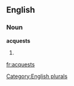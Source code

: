 
==English==

===Noun===
'''acquests'''

# {{plural of|[[acquest]]}}

[[Category:English plurals]]

[[fr:acquests]]